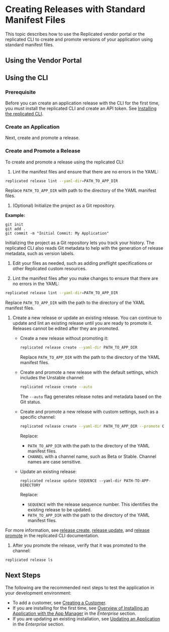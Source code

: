 
# Creating Releases with Standard Manifest Files

This topic describes how to use the Replicated vendor portal or the replicated CLI to create and promote versions of your application using standard manifest files.

<RepositoryCicdNote/>

## Using the Vendor Portal

<CreateReleaseUi/>

## Using the CLI

### Prerequisite

Before you can create an application release with the CLI for the first time, you must install the replicated CLI and create an API token. See [Installing the replicated CLI](/reference/replicated-cli-installing).

### Create an Application

<CreateNewAppCli/>

Next, create and promote a release. 

### Create and Promote a Release

To create and promote a release using the replicated CLI:

1. Lint the manifest files and ensure that there are no errors in the YAML:

  ```bash
  replicated release lint --yaml-dir=PATH_TO_APP_DIR
  ```

  Replace `PATH_TO_APP_DIR` with path to the directory of the YAML manifest files.

1. (Optional) Initialize the project as a Git repository.

  **Example:**

  ```
  git init
  git add .
  git commit -m "Initial Commit: My Application"
  ```
  
  Initializing the project as a Git repository lets you track your history. The replicated CLI also reads Git metadata to help with the generation of release metadata, such as version labels.

1. Edit your files as needed, such as adding preflight specifications or other Replicated custom resources.

1. Lint the manifest files after you make changes to ensure that there are no errors in the YAML:

  ```bash
  replicated release lint --yaml-dir=PATH_TO_APP_DIR
  ```

  Replace `PATH_TO_APP_DIR` with the path to the directory of the YAML manifest files.

1. Create a new release or update an existing release. You can continue to update and lint an existing release until you are ready to promote it. Releases cannot be edited after they are promoted.

    - Create a new release without promoting it:

      ```bash
      replicated release create --yaml-dir PATH_TO_APP_DIR
      ```
      Replace `PATH_TO_APP_DIR` with the path to the directory of the YAML manifest files.

    - Create and promote a new release with the default settings, which includes the Unstable channel:

      ```bash
      replicated release create --auto
      ```

      The `--auto` flag generates release notes and metadata based on the Git status.
  
    - Create and promote a new release with custom settings, such as a specific channel:

      ```bash
      replicated release create --yaml-dir PATH_TO_APP_DIR --promote CHANNEL
      ```

      Replace:

      - `PATH_TO_APP_DIR` with the path to the directory of the YAML manifest files.
      - `CHANNEL` with a channel name, such as Beta or Stable. Channel names are case sensitive.

    - Update an existing release:
      ```
      replicated release update SEQUENCE --yaml-dir PATH-TO-APP-DIRECTORY
      ```

      Replace:
      
      -  `SEQUENCE` with the release sequence number. This identifies the existing release to be updated.
      -  `PATH_TO_APP_DIR` with the path to the directory of the YAML manifest files.
     
  For more information, see [release create](/reference/replicated-cli-release-create), [release update](../reference/replicated-cli-release-update), and [release promote](/reference/replicated-cli-release-promote) in the replicated CLI documentation.

1. After you promote the release, verify that it was promoted to the channel:

  ```
  replicated release ls
  ```
  
## Next Steps

The following are the recommended next steps to test the application in your development environment:

- To add a customer, see [Creating a Customer](creating-a-customer).
- If you are installing for the first time, see [Overview of Installing an Application with the App Manager](/enterprise/installing-overview) in the _Enterprise_ section. 
- If you are updating an existing installation, see [Updating an Application](../enterprise/updating-apps) in the _Enterprise_ section.
